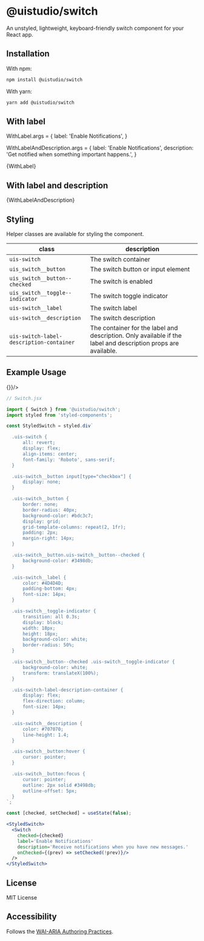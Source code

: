 
<Meta title="Switch" component={Switch}/>

# @uistudio/switch
An unstyled, lightweight, keyboard-friendly switch component for your React app.


## Installation
With npm:

```bash
npm install @uistudio/switch
```

With yarn:

```bash
yarn add @uistudio/switch
```

## With label
WithLabel.args = {
  label: 'Enable Notifications',
}

WithLabelAndDescription.args = {
  label: 'Enable Notifications',
  description: 'Get notified when something important happens.',
}

<Canvas>
  <Story name="With label">
    {WithLabel}
  </Story>
</Canvas>

## With label and description
<Canvas>
  <Story name="With label and description">
    {WithLabelAndDescription}
  </Story>
</Canvas>


## Styling

Helper classes are available for styling the component.

| class                                    | description                                                                                                   |
|------------------------------------------|---------------------------------------------------------------------------------------------------------------|
| `uis-switch`                             | The switch container                                                                                          |
| `uis_switch__button`                     | The switch button or input element                                                                            |
| `uis_switch__button--checked`            | The switch is enabled                                                                                         |
| `uis_switch__toggle--indicator`          | The switch toggle indicator                                                                                   |
| `uis-switch__label`                      | The switch label                                                                                              |
| `uis-switch__description`                | The switch description                                                                                        |
| `uis-switch-label-description-container` | The container for the label and description. Only available if the label and description props are available. |


## Example Usage

<div style={{ marginTop: 30 }}>
  <Switch
    checked={false}
    label='Enable Notifications'
    description='Receive notifications when you have new messages.'
    onChecked={() => {}}/>
</div>

```jsx
// Switch.jsx

import { Switch } from '@uistudio/switch';
import styled from 'styled-components';

const StyledSwitch = styled.div`

  .uis-switch {
      all: revert;
      display: flex;
      align-items: center;
      font-family: 'Roboto', sans-serif;
  }

  .uis-switch__button input[type="checkbox"] {
      display: none;
  }

  .uis-switch__button {
      border: none;
      border-radius: 40px;
      background-color: #bdc3c7;
      display: grid;
      grid-template-columns: repeat(2, 1fr);
      padding: 2px;
      margin-right: 14px;
  }

  .uis-switch__button.uis-switch__button--checked {
      background-color: #3498db;
  }

  .uis-switch__label {
      color: #4D4D4D;
      padding-bottom: 4px;
      font-size: 14px;
  }

  .uis-switch__toggle-indicator {
      transition: all 0.3s;
      display: block;
      width: 18px;
      height: 18px;
      background-color: white;
      border-radius: 50%;
  }

  .uis-switch__button--checked .uis-switch__toggle-indicator {
      background-color: white;
      transform: translateX(100%);
  }

  .uis-switch-label-description-container {
      display: flex;
      flex-direction: column;
      font-size: 14px;
  }

  .uis-switch__description {
      color: #707070;
      line-height: 1.4;
  }

  .uis-switch__button:hover {
      cursor: pointer;
  }

  .uis-switch__button:focus {
      cursor: pointer;
      outline: 2px solid #3498db;
      outline-offset: 5px;
  }
`;

const [checked, setChecked] = useState(false);

<StyledSwitch>
  <Switch
    checked={checked}
    label='Enable Notifications'
    description='Receive notifications when you have new messages.'
    onChecked={(prev) => setChecked(!prev)}/>
  />
</StyledSwitch>
```


## License
MIT License

## Accessibility

Follows the [WAI-ARIA Authoring Practices](https://www.w3.org/TR/wai-aria-practices/#switch).

